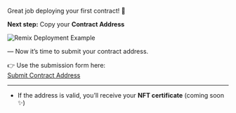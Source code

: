 Great job deploying your first contract! 🎉

**Next step:** Copy your **Contract Address**

![Remix Deployment Example](/images/deploy-example.png)

— Now it’s time to submit your contract address.

👉 Use the submission form here:  
[Submit Contract Address](https://example.com/submit)  

---

- If the address is valid, you’ll receive your **NFT certificate** (coming soon ✨)
